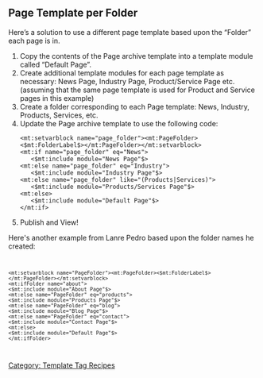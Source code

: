 [[Category: Template Tag Recipes]]

== Page Template per Folder ==

<p>Here&#8217;s a solution to use a different page template based upon the &#8220;Folder&#8221; each page is in.</p>

<ol>
<li>Copy the contents of the Page archive template into a template module called &#8220;Default Page&#8221;.</li>
<li>Create additional template modules for each page template as necessary: News Page, Industry Page, Product/Service Page etc.  (assuming that the same page template is used for Product and Service pages in this example)</li>
<li>Create a folder corresponding to each Page template: News, Industry, Products, Services, etc.</li>
<li><p>Update the Page archive template to use the following code:</p>

<pre><mt:setvarblock name="page_folder"><mt:PageFolder><$mt:FolderLabel$></mt:PageFolder></mt:setvarblock>
<mt:if name="page_folder" eq="News">
   <$mt:include module="News Page"$>
<mt:else name="page_folder" eq="Industry">
   <$mt:include module="Industry Page"$>
<mt:else name="page_folder" like="(Products|Services)">
   <$mt:include module="Products/Services Page"$>
<mt:else>
   <$mt:include module="Default Page"$>
</mt:if>
</pre></li>
<li><p>Publish and View!</p></li>
</ol>


Here's another example from Lanre Pedro based upon the folder names he created:

<code><pre>
<mt:setvarblock name="PageFolder"><mt:PageFolder><$mt:FolderLabel$></mt:PageFolder></mt:setvarblock>
<mt:ifFolder name="about">
<$mt:include module="About Page"$>
<mt:else name="PageFolder" eq="products">
<$mt:include module="Products Page"$>
<mt:else name="PageFolder" eq="blog">
<$mt:include module="Blog Page"$>
<mt:else name="PageFolder" eq="contact">
<$mt:include module="Contact Page"$>
<mt:else>
<$mt:include module="Default Page"$>
</mt:ifFolder>
</pre></code>